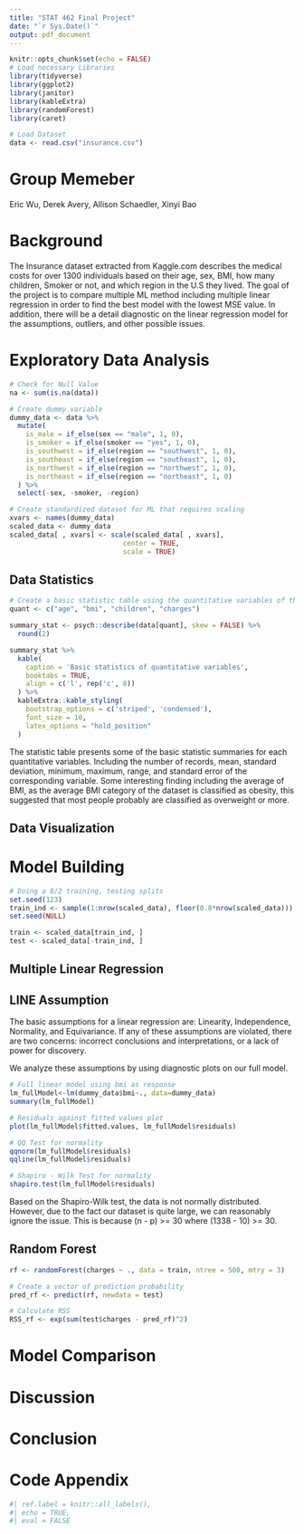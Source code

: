 ---
title: "STAT 462 Final Project"
date: "`r Sys.Date()`"
output: pdf_document
---

```{r setup, include=FALSE}
knitr::opts_chunk$set(echo = FALSE)
# Load necessary Libraries
library(tidyverse)
library(ggplot2)
library(janitor)
library(kableExtra)
library(randomForest)
library(caret)

# Load Dataset 
data <- read.csv("insurance.csv")
```

# Group Memeber

Eric Wu, Derek Avery, Allison Schaedler, Xinyi Bao

# Background

The Insurance dataset extracted from Kaggle.com describes the medical costs for over 1300 individuals based on their age, sex, BMI, how many children, Smoker or not, and which region in the U.S they lived. The goal of the project is to compare multiple ML method including multiple linear regression in order to find the best model with the lowest MSE value. In addition, there will be a detail diagnostic on the linear regression model for the assumptions, outliers, and other possible issues. 

# Exploratory Data Analysis
```{r}
# Check for Null Value
na <- sum(is.na(data))

# Create dummy variable
dummy_data <- data %>%
  mutate(
    is_male = if_else(sex == "male", 1, 0),
    is_smoker = if_else(smoker == "yes", 1, 0),
    is_southwest = if_else(region == "southwest", 1, 0),
    is_southeast = if_else(region == "southeast", 1, 0),
    is_northwest = if_else(region == "northwest", 1, 0),
    is_northeast = if_else(region == "northeast", 1, 0)
  ) %>%
  select(-sex, -smoker, -region)

# Create standardized dataset for ML that requires scaling
xvars <- names(dummy_data)
scaled_data <- dummy_data
scaled_data[ , xvars] <- scale(scaled_data[ , xvars],
                            center = TRUE,
                            scale = TRUE)
```

## Data Statistics
```{r}
# Create a basic statistic table using the quantitative variables of the dataset.
quant <- c("age", "bmi", "children", "charges")

summary_stat <- psych::describe(data[quant], skew = FALSE) %>%
  round(2)

summary_stat %>%
  kable(
    caption = 'Basic statistics of quantitative variables',
    booktabs = TRUE,
    align = c('l', rep('c', 8))
  ) %>%
  kableExtra::kable_styling(
    bootstrap_options = c('striped', 'condensed'),
    font_size = 10,
    latex_options = "hold_position"
  ) 
```

The statistic table presents some of the basic statistic summaries for each quantitative variables. Including the number of records, mean, standard deviation, minimum, maximum, range, and standard error of the corresponding variable. Some interesting finding including the average of BMI, as the average BMI category of the dataset is classified as obesity, this suggested that most people probably are classified as overweight or more.

## Data Visualization

# Model Building
```{r}
# Doing a 8/2 training, testing splits
set.seed(123)
train_ind <- sample(1:nrow(scaled_data), floor(0.8*nrow(scaled_data)))
set.seed(NULL)

train <- scaled_data[train_ind, ]
test <- scaled_data[-train_ind, ]
```

## Multiple Linear Regression

## LINE Assumption

The basic assumptions for a linear regression are: Linearity, Independence, Normality, and Equivariance. If any of these assumptions are violated, there are two concerns: incorrect conclusions and interpretations, or a lack of power for discovery.

We analyze these assumptions by using diagnostic plots on our full model.

```{r}
# Full linear model using bmi as response
lm_fullModel<-lm(dummy_data$bmi~., data=dummy_data)
summary(lm_fullModel)

# Residuals against fitted values plot
plot(lm_fullModel$fitted.values, lm_fullModel$residuals)

# QQ Test for normality
qqnorm(lm_fullModel$residuals)
qqline(lm_fullModel$residuals)

# Shapiro - Wilk Test for normality
shapiro.test(lm_fullModel$residuals)
```

Based on the Shapiro-Wilk test, the data is not normally distributed. However, due to the fact our dataset is quite large, we can reasonably ignore the issue. This is because (n - p) >= 30 where (1338 - 10) >= 30.

## Random Forest
```{r}
rf <- randomForest(charges ~ ., data = train, ntree = 500, mtry = 3)

# Create a vector of prediction probability 
pred_rf <- predict(rf, newdata = test)

# Calculate RSS
RSS_rf <- exp(sum(test$charges - pred_rf)^2)
```

# Model Comparison

# Discussion

# Conclusion

# Code Appendix 
```{r}
#| ref.label = knitr::all_labels(),
#| echo = TRUE,
#| eval = FALSE

```